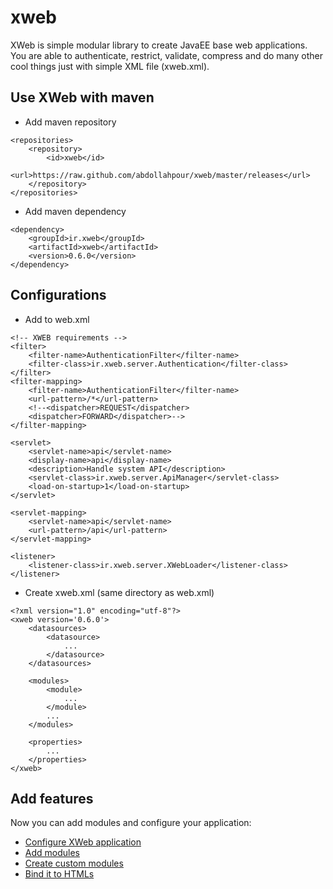 = xweb =

XWeb is simple modular library to create JavaEE base web applications. You are able to authenticate, restrict, validate, compress and do many other cool things just with simple XML file (xweb.xml).

== Use XWeb with maven ==
* Add maven repository
<pre>
<repositories>
	<repository>
		<id>xweb</id>
		<url>https://raw.github.com/abdollahpour/xweb/master/releases</url>
	</repository>
</repositories>
</pre>
* Add maven dependency
<pre>
<dependency>
	<groupId>ir.xweb</groupId>
	<artifactId>xweb</artifactId>
	<version>0.6.0</version>
</dependency>
</pre>

== Configurations ==
* Add to web.xml
<pre>
<!-- XWEB requirements -->
<filter>
	<filter-name>AuthenticationFilter</filter-name>
	<filter-class>ir.xweb.server.Authentication</filter-class>
</filter>
<filter-mapping>
	<filter-name>AuthenticationFilter</filter-name>
	<url-pattern>/*</url-pattern>
	<!--<dispatcher>REQUEST</dispatcher>
	<dispatcher>FORWARD</dispatcher>-->
</filter-mapping>

<servlet>
	<servlet-name>api</servlet-name>
	<display-name>api</display-name>
	<description>Handle system API</description>
	<servlet-class>ir.xweb.server.ApiManager</servlet-class>
	<load-on-startup>1</load-on-startup>
</servlet>

<servlet-mapping>
	<servlet-name>api</servlet-name>
	<url-pattern>/api</url-pattern>
</servlet-mapping>

<listener>
	<listener-class>ir.xweb.server.XWebLoader</listener-class>
</listener>
</pre>
* Create xweb.xml (same directory as web.xml)
<pre>
<?xml version="1.0" encoding="utf-8"?>
<xweb version='0.6.0'>
	<datasources>
		<datasource>
			...
		</datasource>
	</datasources>

	<modules>
		<module>
			...
		</module>
		...
	</modules>

	<properties>
		...
	</properties>
</xweb>
</pre>

== Add features ==
Now you can add modules and configure your application:
* [https://github.com/abdollahpour/xweb/wiki/configure Configure XWeb application]
* [https://github.com/abdollahpour/xweb/wiki/modules Add modules]
* [https://github.com/abdollahpour/xweb/wiki/create_modules Create custom modules]
* [https://github.com/abdollahpour/xweb/wiki/html Bind it to HTMLs]
